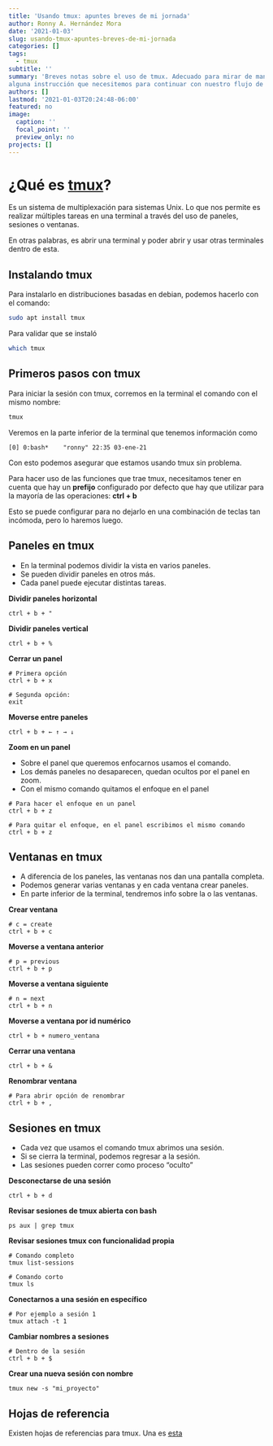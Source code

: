 ```yaml
---
title: 'Usando tmux: apuntes breves de mi jornada'
author: Ronny A. Hernández Mora
date: '2021-01-03'
slug: usando-tmux-apuntes-breves-de-mi-jornada
categories: []
tags:
  - tmux
subtitle: ''
summary: 'Breves notas sobre el uso de tmux. Adecuado para mirar de manera rápida
alguna instrucción que necesitemos para continuar con nuestro flujo de trabajo.'
authors: []
lastmod: '2021-01-03T20:24:48-06:00'
featured: no
image:
  caption: ''
  focal_point: ''
  preview_only: no
projects: []
---
```


# ¿Qué es [tmux](https://github.com/tmux/tmux/wiki)?

Es un sistema de multiplexación para sistemas Unix. Lo que nos permite es
realizar múltiples tareas en una terminal a través del uso
de paneles, sesiones o ventanas.

En otras palabras, es abrir una terminal y poder abrir y usar otras terminales 
dentro de esta.

## Instalando tmux

Para instalarlo en distribuciones basadas en debian, podemos hacerlo con el
comando: 

```bash
sudo apt install tmux
```

Para validar que se instaló

```bash
which tmux
```

## Primeros pasos con tmux

Para iniciar la sesión con tmux, corremos en la terminal el comando con el
mismo nombre:
```bash
tmux
```

Veremos en la parte inferior de la terminal que tenemos información como

```
[0] 0:bash*    "ronny" 22:35 03-ene-21
```
Con esto podemos asegurar que estamos usando tmux sin problema.

Para hacer uso de las funciones que trae tmux, necesitamos tener en 
cuenta que hay un **prefijo** configurado por defecto que hay que
utilizar para la mayoría de las operaciones: **ctrl + b**

Esto se puede configurar para no dejarlo en una combinación de teclas tan
incómoda, pero lo haremos luego.

## Paneles en tmux

 - En la terminal podemos dividir la vista en varios paneles.
 - Se pueden dividir paneles en otros más.
 - Cada panel puede ejecutar distintas tareas.

**Dividir paneles horizontal**

```
ctrl + b + "
```

**Dividir paneles vertical**

```
ctrl + b + %
```

**Cerrar un panel**

```
# Primera opción
ctrl + b + x

# Segunda opción:
exit
```

**Moverse entre paneles**

```
ctrl + b + ← ↑ → ↓ 
```

**Zoom en un panel**

 - Sobre el panel que queremos enfocarnos usamos el comando.
 - Los demás paneles no desaparecen, quedan ocultos por el panel en zoom.
 - Con el mismo comando quitamos el enfoque en el panel
 
```
# Para hacer el enfoque en un panel
ctrl + b + z

# Para quitar el enfoque, en el panel escribimos el mismo comando
ctrl + b + z
```

## Ventanas en tmux

 - A diferencia de los paneles, las ventanas nos dan una pantalla completa.
 - Podemos generar varias ventanas y en cada ventana crear paneles.
 - En parte inferior de la terminal, tendremos info sobre la o las ventanas.
 
**Crear ventana**

```
# c = create
ctrl + b + c
```

**Moverse a ventana anterior**

```
# p = previous
ctrl + b + p
```

**Moverse a ventana siguiente**

```
# n = next 
ctrl + b + n
```

**Moverse a ventana por id numérico**

```
ctrl + b + numero_ventana
```

**Cerrar una ventana**

```
ctrl + b + &
```

**Renombrar ventana**

```
# Para abrir opción de renombrar
ctrl + b + ,
```

## Sesiones en tmux

 - Cada vez que usamos el comando tmux abrimos una sesión.
 - Si se cierra la terminal, podemos regresar a la sesión.
 - Las sesiones pueden correr como proceso "oculto"
 
**Desconectarse de una sesión**

```
ctrl + b + d
```

**Revisar sesiones de tmux abierta con bash**

```
ps aux | grep tmux
```

**Revisar sesiones tmux con funcionalidad propia**

```
# Comando completo
tmux list-sessions

# Comando corto
tmux ls
```

**Conectarnos a una sesión en específico**

```
# Por ejemplo a sesión 1
tmux attach -t 1
```

**Cambiar nombres a sesiones**

```
# Dentro de la sesión
ctrl + b + $
```

**Crear una nueva sesión con nombre**

```
tmux new -s "mi_proyecto"
```

## Hojas de referencia

Existen hojas de referencias para tmux. Una es [esta](https://tmuxcheatsheet.com/)
